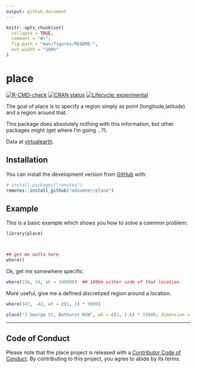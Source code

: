 ```yaml
---
output: github_document
---
```


<!-- README.md is generated from README.Rmd. Please edit that file -->

```r
knitr::opts_chunk$set(
  collapse = TRUE,
  comment = "#>",
  fig.path = "man/figures/README-",
  out.width = "100%"
)
```

# place

<!-- badges: start -->
[![R-CMD-check](https://github.com/mdsumner/place/workflows/R-CMD-check/badge.svg)](https://github.com/mdsumner/place/actions)
[![CRAN status](https://www.r-pkg.org/badges/version/place)](https://CRAN.R-project.org/package=place)
[![Lifecycle: experimental](https://img.shields.io/badge/lifecycle-experimental-orange.svg)](https://lifecycle.r-lib.org/articles/stages.html#experimental)
<!-- badges: end -->

The goal of place is to specify a region simply as point (longitude,latitude) and a region around that. 

This package does absolutely nothing with this information, but other packages might (get where I'm going ...?). 

Data at [virtualearth](http://a0.ortho.tiles.virtualearth.net/tiles/). 

## Installation

You can install  the development version from [GitHub](https://github.com/) with:

``` r
# install.packages("remotes")
remotes::install_github("mdsumner/place")
```
## Example

This is a basic example which shows you how to solve a common problem:

```r
library(place)



## get me outta here
where()
```

Ok, get me somewhere specific. 

```r
where(156, 34, wh = 100000)  ## 100km either side of that location
```

More useful, give me a defined discretized region around a location. 

```r
where(147, -42, wh = c(1, 1) * 5000)

place("1 George St, Bathurst NSW", wh = c(1, 1.6) * 15000, dimension = 1024)

```



---

## Code of Conduct

Please note that the place project is released with a [Contributor Code of Conduct](https://contributor-covenant.org/version/2/0/CODE_OF_CONDUCT.html). By contributing to this project, you agree to abide by its terms.

